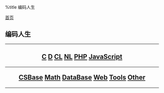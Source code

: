 %title 编码人生

[[../index|首页]]
==编码人生==
----
<center>
<h2>
[[c/index|C]]
[[d/index|D]]
[[commonlisp/index|CL]]
[[newlisp/index|NL]]
[[php/index|PHP]]
[[javascript/index|JavaScript]]
----
[[csbase/index|CSBase]]
[[math/index|Math]]
[[database/index|DataBase]]
[[web/index|Web]]
[[tools/index|Tools]]
[[other/index|Other]]
</h2>
</center>
----
